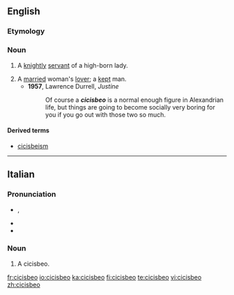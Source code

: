 ==English==

===Etymology===
{{etyl|it}} {{term|cicisbeo|lang=it}}

===Noun===
{{en-noun|s|pl2=cicisbei}}

# {{context|18th century}} A [[knight]]ly [[servant]] of a high-born lady.
# A [[married]] woman's [[lover]]; a [[kept]] man.
#*'''1957''', Lawrence Durrell, ''Justine''
#*:Of course a '''''cicisbeo''''' is a normal enough figure in Alexandrian life, but things are going to become socially very boring for you if you go out with those two so much.

====Derived terms====
* [[cicisbeism]]

----

==Italian==

===Pronunciation===
* {{IPA|/tʃi.tʃi.ˈzbɛ.o/|lang=it}}, {{SAMPA|/tSi.tSi."zbE.o/}}
* {{rhymes|ɛo|lang=it}}
* {{hyphenation|ci|ci|sbè|o}}

===Noun===
{{it-noun|cicisbe|m|o|i}}

# A cicisbeo.

[[fr:cicisbeo]]
[[io:cicisbeo]]
[[ka:cicisbeo]]
[[fi:cicisbeo]]
[[te:cicisbeo]]
[[vi:cicisbeo]]
[[zh:cicisbeo]]